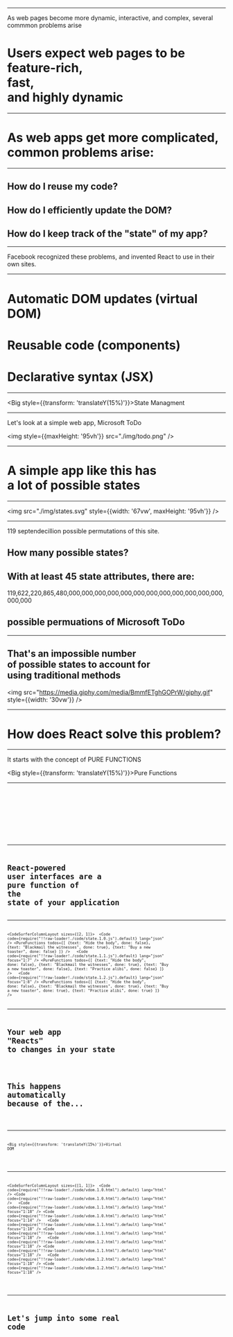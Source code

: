 


<SplashScreen />

---

<Notes> As web pages become more dynamic, interactive, and complex, several commmon problems arise</Notes>

# Users expect web pages to be<br/><Hi>feature-rich</Hi>,<br/><Hi>fast</Hi>,<br/>and <Hi>highly dynamic</Hi>

---

# As web apps get more complicated,<br/>common problems arise:

---

## How do I reuse my code?

<Appear>

## How do I efficiently update the DOM?
## How do I keep track of the "state" of my app?

</Appear>

---


<Notes>Facebook recognized these problems, and invented React to use in their own sites.</Notes>

<HistorySlide />

---

# Automatic DOM updates (<Hi>virtual DOM</Hi>)

<Appear>

# Reusable code (<Hi>components</Hi>)
# Declarative syntax (<Hi>JSX</Hi>)

</Appear>

---

<Big style={{transform: 'translateY(15%)'}}>State Managment</Big>

<ShapesBG />

---

<Notes>Let's look at a simple web app, Microsoft ToDo</Notes>

<img style={{maxHeight: '95vh'}} src="./img/todo.png" />

---

# A simple app like this has<br/><Hi>a lot</Hi> of possible <Hi>states</Hi>

---

<img src="./img/states.svg" style={{width: '67vw', maxHeight: '95vh'}} />

---

<Notes>119 septendecillion possible permutations of this site.</Notes>

## How many <Hi>possible states</Hi>?

## With at least <Hi>45</Hi> state attributes, there are:

119,622,220,865,480,000,000,000,000,000,000,000,000,000,000,000,000,000,000

## possible permuations of Microsoft ToDo

---

## That's an <Hi>impossible</Hi> number<br/>of possible states to account for<br/>using <Hi>traditional methods</Hi>

<img src="https://media.giphy.com/media/BmmfETghGOPrW/giphy.gif" style={{width: '30vw'}} />

---

# How does <Hi>React</Hi> solve this problem?

<SplashScreen noText />

---

<Notes>It starts with the concept of PURE FUNCTIONS</Notes>

<Big style={{transform: 'translateY(15%)'}}>Pure Functions</Big>

<ShapesBG />

---

<CodeSurferColumnLayout sizes={[1]}>
  <Step>
    <Code
      code={require("!!raw-loader!./code/pure.1.0.js").default}
      lang="js"
    />
  </Step>
  <Step>
    <Code
      code={require("!!raw-loader!./code/pure.1.1.js").default}
      lang="js"
      focus="1:5"
    />
  </Step>
  <Step>
    <Code
      code={require("!!raw-loader!./code/pure.1.2.js").default}
      lang="js"
      focus="1:12"
    />
  </Step>
</CodeSurferColumnLayout>

---

# React-powered user interfaces are a<br/><Hi>pure function</Hi> of the<br/><Hi>state</Hi> of your application

---


<CodeSurferColumnLayout sizes={[2, 1]}>
  <Step>
    <Code
      code={require("!!raw-loader!./code/state.1.0.js").default}
      lang="json"
    />
    <PureFunctions todos={[
      {text: "Hide the body", done: false},
      {text: "Blackmail the witnesses", done: true},
      {text: "Buy a new toaster", done: false}
    ]} />
  </Step>
  <Step>
    <Code
      code={require("!!raw-loader!./code/state.1.1.js").default}
      lang="json"
      focus="1:7"
    />
    <PureFunctions todos={[
      {text: "Hide the body", done: false},
      {text: "Blackmail the witnesses", done: true},
      {text: "Buy a new toaster", done: false},
      {text: "Practice alibi", done: false}
    ]} />
  </Step>
  <Step>
    <Code
      code={require("!!raw-loader!./code/state.1.2.js").default}
      lang="json"
      focus="1:8"
    />
    <PureFunctions todos={[
      {text: "Hide the body", done: false},
      {text: "Blackmail the witnesses", done: true},
      {text: "Buy a new toaster", done: true},
      {text: "Practice alibi", done: true}
    ]} />
  </Step>
</CodeSurferColumnLayout>

---

# Your web app "<Hi>Reacts</Hi>"<br/>to changes in your state

<Appear>

# This happens <Hi>automatically</Hi><br/>because of the...

</Appear>

---

<Big style={{transform: 'translateY(15%)'}}>Virtual DOM</Big>

<ShapesBG />

---


<CodeSurferColumnLayout sizes={[1, 1]}>
  <Step>
    <Code
      code={require("!!raw-loader!./code/vdom.1.0.html").default}
      lang="html"
    />
    <Code
      code={require("!!raw-loader!./code/vdom.1.0.html").default}
      lang="html"
    />
  </Step>
  <Step>
    <Code
      code={require("!!raw-loader!./code/vdom.1.1.html").default}
      lang="html"
      focus="1:18"
    />
    <Code
      code={require("!!raw-loader!./code/vdom.1.0.html").default}
      lang="html"
      focus="1:14"
    />
  </Step>
  <Step>
    <Code
      code={require("!!raw-loader!./code/vdom.1.1.html").default}
      lang="html"
      focus="1:18"
    />
    <Code
      code={require("!!raw-loader!./code/vdom.1.1.html").default}
      lang="html"
      focus="1:18"
    />
  </Step>
  <Step>
    <Code
      code={require("!!raw-loader!./code/vdom.1.2.html").default}
      lang="html"
      focus="1:18"
    />
    <Code
      code={require("!!raw-loader!./code/vdom.1.1.html").default}
      lang="html"
      focus="1:18"
    />
  </Step>
  <Step>
    <Code
      code={require("!!raw-loader!./code/vdom.1.2.html").default}
      lang="html"
      focus="1:18"
    />
    <Code
      code={require("!!raw-loader!./code/vdom.1.2.html").default}
      lang="html"
      focus="1:18"
    />
  </Step>
</CodeSurferColumnLayout>

<VDomBackground />

---

# Let's jump into some real code
